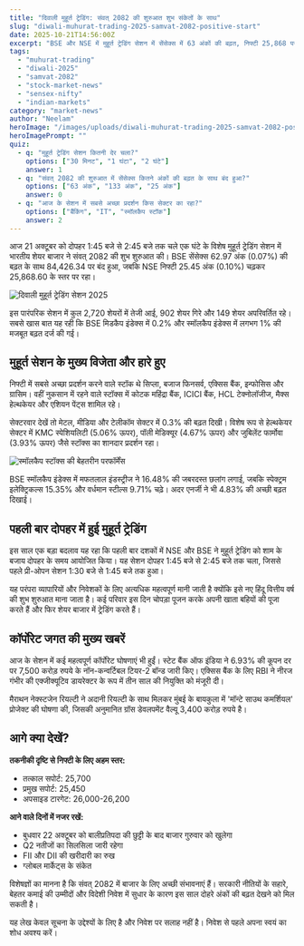 ```yaml
---
title: "दिवाली मुहूर्त ट्रेडिंग: संवत् 2082 की शुरुआत शुभ संकेतों के साथ"
slug: "diwali-muhurat-trading-2025-samvat-2082-positive-start"
date: 2025-10-21T14:56:00Z
excerpt: "BSE और NSE में मुहूर्त ट्रेडिंग सेशन में सेंसेक्स में 63 अंकों की बढ़त, निफ्टी 25,868 पर बंद। छोटी और मझोली कंपनियों के शेयरों में जबरदस्त तेजी।"
tags:
  - "muhurat-trading"
  - "diwali-2025"  
  - "samvat-2082"
  - "stock-market-news"
  - "sensex-nifty"
  - "indian-markets"
category: "market-news"
author: "Neelam"
heroImage: "/images/uploads/diwali-muhurat-trading-2025-samvat-2082-positive-start/hero-image.jpg"
heroImagePrompt: ""
quiz:
  - q: "मुहूर्त ट्रेडिंग सेशन कितनी देर चला?"
    options: ["30 मिनट", "1 घंटा", "2 घंटे"]
    answer: 1
  - q: "संवत् 2082 की शुरुआत में सेंसेक्स कितने अंकों की बढ़त के साथ बंद हुआ?"
    options: ["63 अंक", "133 अंक", "25 अंक"]
    answer: 0
  - q: "आज के सेशन में सबसे अच्छा प्रदर्शन किस सेक्टर का रहा?"
    options: ["बैंकिंग", "IT", "स्मॉलकैप स्टॉक"]  
    answer: 2
---
```


आज 21 अक्टूबर को दोपहर 1:45 बजे से 2:45 बजे तक चले एक घंटे के विशेष मुहूर्त ट्रेडिंग सेशन में भारतीय शेयर बाजार ने संवत् 2082 की शुभ शुरुआत की। BSE सेंसेक्स 62.97 अंक (0.07%) की बढ़त के साथ 84,426.34 पर बंद हुआ, जबकि NSE निफ्टी 25.45 अंक (0.10%) चढ़कर 25,868.60 के स्तर पर रहा।

![दिवाली मुहूर्त ट्रेडिंग सेशन 2025](/images/uploads/diwali-muhurat-trading-2025-samvat-2082-positive-start/muhurat-trading-session.png)

इस पारंपरिक सेशन में कुल 2,720 शेयरों में तेजी आई, 902 शेयर गिरे और 149 शेयर अपरिवर्तित रहे। सबसे खास बात यह रही कि BSE मिडकैप इंडेक्स में 0.2% और स्मॉलकैप इंडेक्स में लगभग 1% की मजबूत बढ़त दर्ज की गई।

## मुहूर्त सेशन के मुख्य विजेता और हारे हुए

निफ्टी में सबसे अच्छा प्रदर्शन करने वाले स्टॉक थे सिप्ला, बजाज फिनसर्व, एक्सिस बैंक, इन्फोसिस और ग्रासिम। वहीं नुकसान में रहने वाले स्टॉक्स में कोटक महिंद्रा बैंक, ICICI बैंक, HCL टेक्नोलॉजीज, मैक्स हेल्थकेयर और एशियन पेंट्स शामिल रहे।

सेक्टरवार देखें तो मेटल, मीडिया और टेलीकॉम सेक्टर में 0.3% की बढ़त दिखी। विशेष रूप से हेल्थकेयर सेक्टर में KMC स्पेशियलिटी (5.06% ऊपर), पॉली मेडिक्यूर (4.67% ऊपर) और जुबिलेंट फार्मोवा (3.93% ऊपर) जैसे स्टॉक्स का शानदार प्रदर्शन रहा।

![स्मॉलकैप स्टॉक्स की बेहतरीन परफॉर्मेंस](/images/uploads/diwali-muhurat-trading-2025-samvat-2082-positive-start/smallcap-performance.png)

BSE स्मॉलकैप इंडेक्स में मफतलाल इंडस्ट्रीज ने 16.48% की जबरदस्त छलांग लगाई, जबकि स्पेक्ट्रम इलेक्ट्रिकल्स 15.35% और वर्धमान स्टील्स 9.71% चढ़े। अदर एनर्जी ने भी 4.83% की अच्छी बढ़त दिखाई।

## पहली बार दोपहर में हुई मुहूर्त ट्रेडिंग

इस साल एक बड़ा बदलाव यह रहा कि पहली बार दशकों में NSE और BSE ने मुहूर्त ट्रेडिंग को शाम के बजाय दोपहर के समय आयोजित किया। यह सेशन दोपहर 1:45 बजे से 2:45 बजे तक चला, जिससे पहले प्री-ओपन सेशन 1:30 बजे से 1:45 बजे तक हुआ।

यह परंपरा व्यापारियों और निवेशकों के लिए अत्यधिक महत्वपूर्ण मानी जाती है क्योंकि इसे नए हिंदू वित्तीय वर्ष की शुभ शुरुआत माना जाता है। कई परिवार इस दिन चोपड़ा पूजन करके अपनी खाता बहियों की पूजा करते हैं और फिर शेयर बाजार में ट्रेडिंग करते हैं।

## कॉर्पोरेट जगत की मुख्य खबरें

आज के सेशन में कई महत्वपूर्ण कॉर्पोरेट घोषणाएं भी हुईं। स्टेट बैंक ऑफ इंडिया ने 6.93% की कूपन दर पर 7,500 करोड़ रुपये के नॉन-कन्वर्टिबल टियर-2 बॉन्ड जारी किए। एक्सिस बैंक के लिए RBI ने नीरज गंभीर की एक्जीक्यूटिव डायरेक्टर के रूप में तीन साल की नियुक्ति को मंजूरी दी।

मैराथन नेक्स्टजेन रियल्टी ने अदानी रियल्टी के साथ मिलकर मुंबई के बायकुला में 'मॉन्टे साउथ कमर्शियल' प्रोजेक्ट की घोषणा की, जिसकी अनुमानित ग्रॉस डेवलपमेंट वैल्यू 3,400 करोड़ रुपये है।

## आगे क्या देखें?

**तकनीकी दृष्टि से निफ्टी के लिए अहम स्तर:**
- तत्काल सपोर्ट: 25,700
- प्रमुख सपोर्ट: 25,450  
- अपसाइड टारगेट: 26,000-26,200

**आने वाले दिनों में नजर रखें:**
- बुधवार 22 अक्टूबर को बालीप्रतिपदा की छुट्टी के बाद बाजार गुरुवार को खुलेगा
- Q2 नतीजों का सिलसिला जारी रहेगा
- FII और DII की खरीदारी का रुख
- ग्लोबल मार्केट्स के संकेत

विशेषज्ञों का मानना है कि संवत् 2082 में बाजार के लिए अच्छी संभावनाएं हैं। सरकारी नीतियों के सहारे, बेहतर कमाई की उम्मीदों और विदेशी निवेश में सुधार के कारण इस साल दोहरे अंकों की बढ़त देखने को मिल सकती है।

यह लेख केवल सूचना के उद्देश्यों के लिए है और निवेश पर सलाह नहीं है। निवेश से पहले अपना स्वयं का शोध अवश्य करें।
